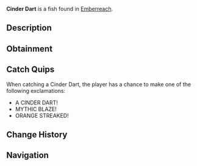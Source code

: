 {{FishInfobox
|image          = Cinder Dart.png
|rarity         = Legendary
|sea            = Second Sea
|location       = [[Emberreach]]
|sublocation    = 
|sources        = Fishing Rod
|radar_location = 
|prog_speed     = -43
|xp             = 605
|weather        = Foggy
|time           = 
|season         = Spring
|bait           = Insect
|base_weight    = 273
|base_value     = 1270
|weight_range   = 165
|base_chance    = 28
|base_resil     = 27
}}
'''Cinder Dart''' is a {{Rarity|Legendary}} fish found in [[Emberreach]].

== Description ==
{{Description|A swift fish, its long fins trailing like embers in the wind.|Bestiary Entry}}

== Obtainment ==
{{Description|It streaks through the misty renewal’s glow.|Bestiary Hint}}
{{Fish Availability|
Emberreach/Surrounding Ocean
|top_rods      = 
Steady Rod\194476.55\130405.47;
Frostfire Rod\174795.83\117208.64;
Krampus's Rod\164107.39\138331.15;
Magma Rod\162272.9\138331.15;
Free Spirit Rod\137280.54\221404.07;
Firefly Rod\125581.05\256006.26;
Buddy Bond Rod\115167.05\217917.63;
Azure Of Lagoon\116735.27\191555.2;
Long Rod\105343.84\188335.31;
Astralhook Rod\122737.46\175209.71;
Blazebringer Rod\103019.03\161932.32;
Verdant Shear Rod\95191.67\152989.91;
Trident Rod\92748.9\129755.39;
Ethereal Prism Rod\64027.19\99734.5;
Seraphic Rod\63169.77\101525.03;
No-Life Rod\62825.08\102540.84;
Challenger's Rod\60600.98\100485.4;
Rod Of The Exalted One\59529.67\94258.27;
Rod Of The Forgotten Fang\59258.71\95601.68;
Rod Of The Depths\57574.39\93965.19;
Volcanic Rod\55519.87\93580.9;
Depthseeker Rod\55492.11\95134.01;
Zeus Rod\55171.88\92994.35;
Avalanche Rod\54848.67\94193.71
|recommended   = Free Spirit Rod
}}

== Catch Quips ==
When catching a Cinder Dart, the player has a chance to make one of the following exclamations:
* A CINDER DART!
* MYTHIC BLAZE!
* ORANGE STREAKED!

== Change History ==
{{Change History|{{subst:Current Version}}}}

== Navigation ==
{{Fish Navbox|Emberreach}}